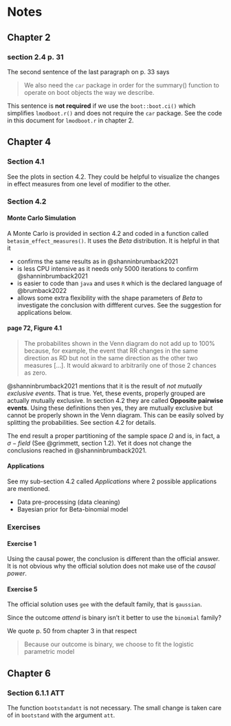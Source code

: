 # Notes {#notes}

## Chapter 2

### section 2.4 p. 31

The second sentence of the last paragraph on p. 33 says

> We also need the `car` package in order for the summary() function to 
operate on boot objects the way we describe.

This sentence is **not required** if we use the `boot::boot.ci()`
which simplifies `lmodboot.r()` and does not require the `car` package.
See the code in this document for `lmodboot.r` in chapter 2.


## Chapter 4

### Section 4.1

See the plots in section 4.2. They could be helpful to visualize the changes 
in effect measures from one level of modifier to the other.

### Section 4.2

#### Monte Carlo Simulation

A Monte Carlo is provided in section 4.2 and coded in a function
called `betasim_effect_measures()`. It uses the $Beta$ distribution. It is
helpful in that it

* confirms the same results as in @shanninbrumback2021
* is less CPU intensive as it needs only 5000 iterations to confirm @shanninbrumback2021
* is easier to code than `java` and uses `R` which is the declared language of
@brumback2022
* allows some extra flexibility with the shape parameters of $Beta$ to investigate
the conclusion with diffferent curves. See the suggestion for applications below.


#### page 72, Figure 4.1

> The probabilites shown in the Venn diagram do not add up to 100% because,
for example, the event that RR changes in the same direction as RD but not in 
the same direction as the other two measures [...]. It would akward to 
arbitrarily one of those 2 chances as zero.

@shanninbrumback2021 mentions that it is the result of *not mutually
exclusive events*. That is true. Yet, these events, properly grouped are actually
mutually exclusive. In section 4.2 they are called **Opposite pairwise events**.
Using these definitions then yes, they are mutually exclusive but
cannot be properly shown in the Venn diagram. This can be easily solved
by splitting the probabilities. See section 4.2 for details.

The end result a proper partitioning of the sample space $\Omega$ and is, 
in fact, a  $\sigma-field$ (See @grimmett, section 1.2). Yet it does not change the 
conclusions reached in @shanninbrumback2021.


#### Applications

See my sub-section 4.2 called *Applications* where 2 possible
applications are mentioned.

* Data pre-processing (data cleaning)
* Bayesian prior for Beta-binomial model


### Exercises

#### Exercise 1

Using the causal power, the conclusion is different than the official answer. It
is not obvious why the official solution does not make use of the *causal power*.

#### Exercise 5

The official solution uses `gee` with the default family, that is `gaussian`.

Since the outcome $attend$ is binary isn't it better to use the `binomial`
family?

We quote p. 50 from chapter 3 in that respect

> Because our outcome is binary, we choose to fit the logistic parametric
model

## Chapter 6


### Section 6.1.1 ATT

The function `bootstandatt` is not necessary. The small change is taken
care of in `bootstand` with the argument `att`.
